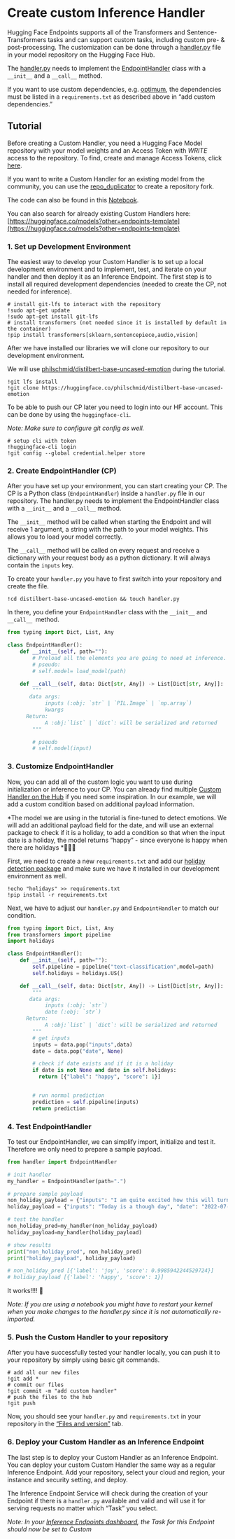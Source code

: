 # Create custom Inference Handler

Hugging Face Endpoints supports all of the Transformers and Sentence-Transformers tasks and can support custom tasks, including custom pre- & post-processing. The customization can be done through a [handler.py](https://huggingface.co/philschmid/distilbert-onnx-banking77/main/handler.py) file in your model repository on the Hugging Face Hub.

The [handler.py](https://huggingface.co/philschmid/distilbert-onnx-banking77/main/handler.py) needs to implement the [EndpointHandler](https://huggingface.co/philschmid/distilbert-onnx-banking77/main/handler.py) class with a `__init__` and a `__call__` method.

If you want to use custom dependencies, e.g. [optimum](https://raw.githubusercontent.com/huggingface/optimum), the dependencies must be listed in a `requirements.txt` as described above in “add custom dependencies.”

## Tutorial

Before creating a Custom Handler, you need a Hugging Face Model repository with your model weights and an Access Token with _WRITE_ access to the repository. To find, create and manage Access Tokens, click [here](https://huggingface.co/settings/tokens).

If you want to write a Custom Handler for an existing model from the community, you can use the [repo_duplicator](https://huggingface.co/spaces/osanseviero/repo_duplicator) to create a repository fork.

The code can also be found in this [Notebook](https://colab.research.google.com/drive/1hANJeRa1PK1gZaUorobnQGu4bFj4_4Rf?usp=sharing).

You can also search for already existing Custom Handlers here: [https://huggingface.co/models?other=endpoints-template](https://huggingface.co/models?other=endpoints-template)

### 1. Set up Development Environment

The easiest way to develop your Custom Handler is to set up a local development environment and to implement, test, and iterate on your handler and then deploy it as an Inference Endpoint. The first step is to install all required development dependencies (needed to create the CP, not needed for inference).

```
# install git-lfs to interact with the repository
!sudo apt-get update
!sudo apt-get install git-lfs
# install transformers (not needed since it is installed by default in the container)
!pip install transformers[sklearn,sentencepiece,audio,vision]
```

After we have installed our libraries we will clone our repository to our development environment.

We will use [philschmid/distilbert-base-uncased-emotion](https://huggingface.co/philschmid/distilbert-base-uncased-emotion) during the tutorial.

```
!git lfs install
!git clone https://huggingface.co/philschmid/distilbert-base-uncased-emotion
```

To be able to push our CP later you need to login into our HF account. This can be done by using the `huggingface-cli`.

_Note: Make sure to configure git config as well._

```
# setup cli with token
!huggingface-cli login
!git config --global credential.helper store
```

### 2. Create EndpointHandler (CP)

After you have set up your environment, you can start creating your CP. The CP is a Python class (`EndpointHandler`) inside a `handler.py` file in our repository. The handler.py needs to implement the EndpointHandler class with a `__init__` and a `__call__` method.

The `__init__` method will be called when starting the Endpoint and will receive 1 argument, a string with the path to your model weights. This allows you to load your model correctly.

The `__call__` method will be called on every request and receive a dictionary with your request body as a python dictionary. It will always contain the `inputs` key.

To create your `handler.py` you have to first switch into your repository and create the file.

```
!cd distilbert-base-uncased-emotion && touch handler.py
```

In there, you define your `EndpointHandler` class with the `__init__` and `__call__ `method.

```python
from typing import Dict, List, Any

class EndpointHandler():
    def __init__(self, path=""):
        # Preload all the elements you are going to need at inference.
        # pseudo:
        # self.model= load_model(path)

    def __call__(self, data: Dict[str, Any]) -> List[Dict[str, Any]]:
        """
       data args:
            inputs (:obj: `str` | `PIL.Image` | `np.array`)
            kwargs
      Return:
            A :obj:`list` | `dict`: will be serialized and returned
        """

        # pseudo
        # self.model(input)
```

### 3. Customize EndpointHandler

Now, you can add all of the custom logic you want to use during initialization or inference to your CP. You can already find multiple [Custom Handler on the Hub](https://huggingface.co/models?other=endpoints-template) if you need some inspiration. In our example, we will add a custom condition based on additional payload information.

*The model we are using in the tutorial is fine-tuned to detect emotions. We will add an additional payload field for the date, and will use an external package to check if it is a holiday, to add a condition so that when the input date is a holiday, the model returns “happy” - since everyone is happy when there are holidays *🌴🎉😆 

First, we need to create a new `requirements.txt` and add our [holiday detection package](https://pypi.org/project/holidays/) and make sure we have it installed in our development environment as well.

```
!echo "holidays" >> requirements.txt
!pip install -r requirements.txt
```

Next, we have to adjust our `handler.py` and `EndpointHandler` to match our condition.

```python
from typing import Dict, List, Any
from transformers import pipeline
import holidays

class EndpointHandler():
    def __init__(self, path=""):
        self.pipeline = pipeline("text-classification",model=path)
        self.holidays = holidays.US()

    def __call__(self, data: Dict[str, Any]) -> List[Dict[str, Any]]:
        """
       data args:
            inputs (:obj: `str`)
            date (:obj: `str`)
      Return:
            A :obj:`list` | `dict`: will be serialized and returned
        """
        # get inputs
        inputs = data.pop("inputs",data)
        date = data.pop("date", None)

        # check if date exists and if it is a holiday
        if date is not None and date in self.holidays:
          return [{"label": "happy", "score": 1}]


        # run normal prediction
        prediction = self.pipeline(inputs)
        return prediction
```

### 4. Test EndpointHandler

To test our EndpointHandler, we can simplify import, initialize and test it. Therefore we only need to prepare a sample payload.

```python
from handler import EndpointHandler

# init handler
my_handler = EndpointHandler(path=".")

# prepare sample payload
non_holiday_payload = {"inputs": "I am quite excited how this will turn out", "date": "2022-08-08"}
holiday_payload = {"inputs": "Today is a though day", "date": "2022-07-04"}

# test the handler
non_holiday_pred=my_handler(non_holiday_payload)
holiday_payload=my_handler(holiday_payload)

# show results
print("non_holiday_pred", non_holiday_pred)
print("holiday_payload", holiday_payload)

# non_holiday_pred [{'label': 'joy', 'score': 0.9985942244529724}]
# holiday_payload [{'label': 'happy', 'score': 1}]
```

It works!!!! 🎉

_Note: If you are using a notebook you might have to restart your kernel when you make changes to the handler.py since it is not automatically re-imported._

### 5. Push the Custom Handler to your repository

After you have successfully tested your handler locally, you can push it to your repository by simply using basic git commands.

```
# add all our new files
!git add *
# commit our files
!git commit -m "add custom handler"
# push the files to the hub
!git push
```

Now, you should see your `handler.py` and `requirements.txt` in your repository in the [“Files and version”](https://huggingface.co/philschmid/distilbert-base-uncased-emotion/tree/main) tab.

### 6. Deploy your Custom Handler as an Inference Endpoint

The last step is to deploy your Custom Handler as an Inference Endpoint. You can deploy your custom Custom Handler the same way as a regular Inference Endpoint. Add your repository, select your cloud and region, your instance and security setting, and deploy.

The Inference Endpoint Service will check during the creation of your Endpoint if there is a `handler.py` available and valid and will use it for serving requests no matter which “Task” you select.

_Note: In your [Inference Endpoints dashboard](https://ui.endpoints.huggingface.co/), the Task for this Endpoint should now be set to Custom_
